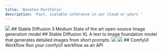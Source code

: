 ```yaml
---
title: 'Baseten Portfolio'
description: 'Fast, scalable inference in our cloud or yours '
---
```

<Frame caption="My deployed models">
  <img src="/images/scrnli_01-08-2024 19-20-38.png" />
</Frame>
## Stable Diffusion 3 Medium
State of the art open-source image generation model
## Stable Diffusion XL
A text to image foundation model that generates detailed images from short prompts.
<CardGroup cols={2}>
  <Card title="First Image" icon="image">
    <Frame caption="(Soft Lighting Photography by Mimoza Veliu and Mario Giacomelli:1.2)">
  <img src="/images/photo_2024-08-03_21-56-24.jpg" />
</Frame>
  </Card>
  <Card title="Second Image" icon="image">
    <Frame caption="(Soft Lighting Photography by Mimoza Veliu and Mario Giacomelli:1.2)">
  <img src="/images/photo_2024-08-03_21-56-28 (2).jpg" />
</Frame>
  </Card>
 
</CardGroup>
## ComfyUI Workflow
Run your comfyUI workflow as an API
